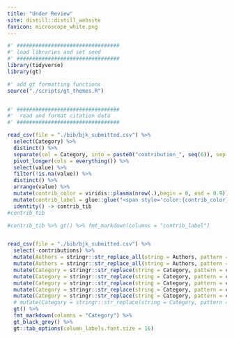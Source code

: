 ```yaml
---
title: "Under Review"
site: distill::distill_website
favicon: microscope_white.png
---
```


```r

#' #################################
#' load libraries and set seed
#' #################################
library(tidyverse)
library(gt)

#' add gt formatting functions
source("./scripts/gt_themes.R")


#' #################################
#'  read and format citation data
#' #################################

read_csv(file = "./bib/bjk_submitted.csv") %>%
  select(Category) %>%
  distinct() %>%
  separate(col = Category, into = paste0("contribution_", seq(6)), sep = "; ", extra = "drop") %>%
  pivot_longer(cols = everything()) %>%
  select(value) %>%
  filter(!is.na(value)) %>%
  distinct() %>%
  arrange(value) %>%
  mutate(contrib_color = viridis::plasma(nrow(.),begin = 0, end = 0.9)) %>%
  mutate(contrib_label = glue::glue("<span style='color:{contrib_color}'>{value}</span>")) %>%
  identity() -> contrib_tib
#contrib_tib

#contrib_tib %>% gt() %>% fmt_markdown(columns = "contrib_label")


read_csv(file = "./bib/bjk_submitted.csv") %>%
  select(-contributions) %>%
  mutate(Authors = stringr::str_replace_all(string = Authors, pattern = "1\\,|2\\,|3\\,|4\\,|5\\,|6\\,|7\\,|8\\,|9\\,|10\\,|1|2|3|4|5|6|7|8|9|10|\\(|\\)", replacement = "")) %>%
  mutate(Authors = stringr::str_replace_all(string = Authors, pattern = " ;", replacement = ";")) %>%
  mutate(Category = stringr::str_replace(string = Category, pattern = contrib_tib$value[1], replacement = contrib_tib$contrib_label[1])) %>%
  mutate(Category = stringr::str_replace(string = Category, pattern = contrib_tib$value[2], replacement = contrib_tib$contrib_label[2])) %>%
  mutate(Category = stringr::str_replace(string = Category, pattern = contrib_tib$value[3], replacement = contrib_tib$contrib_label[3])) %>%
  mutate(Category = stringr::str_replace(string = Category, pattern = contrib_tib$value[4], replacement = contrib_tib$contrib_label[4])) %>%
  mutate(Category = stringr::str_replace(string = Category, pattern = contrib_tib$value[5], replacement = contrib_tib$contrib_label[5])) %>%
  # mutate(Category = stringr::str_replace(string = Category, pattern = contrib_tib$value[6], replacement = contrib_tib$contrib_label[6])) %>%
  gt() %>%
  fmt_markdown(columns = "Category") %>%
  gt_black_grey() %>%
  gt::tab_options(column_labels.font.size = 16)








```

